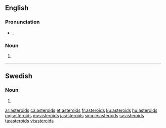 ==English==

===Pronunciation===
* {{enPR|ăs'tə-roidz"}}, {{IPA|/ˈæstəˌroɪdz/}}

===Noun===
{{head|en|plural}}

# {{plural of|asteroid|lang=en|nocat=1}}

----

==Swedish==

===Noun===
{{head|sv|noun form}}

# {{sv-noun-form-indef-gen|asteroid}}

[[ar:asteroids]]
[[ca:asteroids]]
[[et:asteroids]]
[[fr:asteroids]]
[[ku:asteroids]]
[[hu:asteroids]]
[[mg:asteroids]]
[[my:asteroids]]
[[ja:asteroids]]
[[simple:asteroids]]
[[sv:asteroids]]
[[ta:asteroids]]
[[vi:asteroids]]